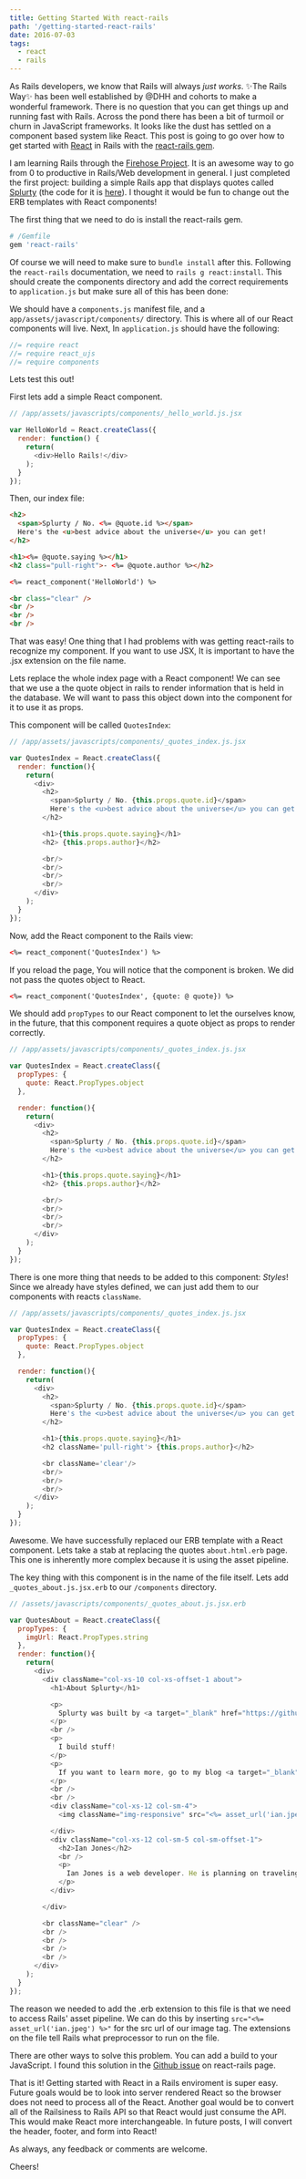 ```yaml
---
title: Getting Started With react-rails
path: '/getting-started-react-rails'
date: 2016-07-03
tags: 
  - react
  - rails
---
```


As Rails developers, we know that Rails will always _just works_. :sparkles:The Rails Way:sparkles: has been
well established by @DHH and cohorts to make a wonderful framework. There is no question
that you can get things up and running fast with Rails. Across the pond there has
been a bit of turmoil or churn in JavaScript frameworks. It looks like the dust has
settled on a component based system like React. This post is going to go over how to get
started with [React](https://facebook.github.io/react/) in Rails with the
[react-rails gem](https://github.com/reactjs/react-rails).

I am learning Rails through the [Firehose Project](https://www.thefirehoseproject.com).
It is an awesome way to go from 0 to productive in Rails/Web development in general. I just
completed the first project: building a simple Rails app that displays quotes called [Splurty](https://splurty-ian-jones.herokuapp.com/)
(the code for it is [here](https://github.com/ijones16/firehose-splurty)). I thought it would
be fun to change out the ERB templates with React components!

The first thing that we need to do is install the react-rails gem.

```ruby
# /Gemfile
gem 'react-rails'
```

Of course we will need to make sure to `bundle install` after this. Following the `react-rails`
documentation, we need to `rails g react:install`. This should create the components directory
and add the correct requirements to `application.js` but make sure all of this has been done:

We should have a `components.js` manifest file, and a `app/assets/javascript/components/` directory.
This is where all of our React components will live. Next, In `application.js` should have the following:

```js
//= require react
//= require react_ujs
//= require components
```

Lets test this out!

First lets add a simple React component.

```js
// /app/assets/javascripts/components/_hello_world.js.jsx

var HelloWorld = React.createClass({
  render: function() {
    return(
      <div>Hello Rails!</div>
    );
  }
});
```

Then, our index file:

```html
<h2>
  <span>Splurty / No. <%= @quote.id %></span>
  Here's the <u>best advice about the universe</u> you can get!
</h2>

<h1><%= @quote.saying %></h1>
<h2 class="pull-right">- <%= @quote.author %></h2>

<%= react_component('HelloWorld') %>

<br class="clear" />
<br />
<br />
<br />
```

That was easy! One thing that I had problems with was getting react-rails to recognize
my component. If you want to use JSX, It is important to have the .jsx extension on the
file name.

Lets replace the whole index page with a React component! We can see that we use a the quote
object in rails to render information that is held in the database. We will want to pass this
object down into the component for it to use it as props.

This component will be called `QuotesIndex`:

```js
// /app/assets/javascripts/components/_quotes_index.js.jsx

var QuotesIndex = React.createClass({
  render: function(){
    return(
      <div>
        <h2>
          <span>Splurty / No. {this.props.quote.id}</span>
          Here's the <u>best advice about the universe</u> you can get!
        </h2>

        <h1>{this.props.quote.saying}</h1>
        <h2> {this.props.author}</h2>

        <br/>
        <br/>
        <br/>
        <br/>
      </div>
    );
  }
});
```

Now, add the React component to the Rails view:

```html
<%= react_component('QuotesIndex') %>
```

If you reload the page, You will notice that the component is broken. We did not pass
the quotes object to React.

```html
<%= react_component('QuotesIndex', {quote: @ quote}) %>
```

We should add `propTypes` to our React component to let the ourselves know, in the future, that
this component requires a quote object as props to render correctly.

```js
// /app/assets/javascripts/components/_quotes_index.js.jsx

var QuotesIndex = React.createClass({
  propTypes: {
    quote: React.PropTypes.object
  },

  render: function(){
    return(
      <div>
        <h2>
          <span>Splurty / No. {this.props.quote.id}</span>
          Here's the <u>best advice about the universe</u> you can get!
        </h2>

        <h1>{this.props.quote.saying}</h1>
        <h2> {this.props.author}</h2>

        <br/>
        <br/>
        <br/>
        <br/>
      </div>
    );
  }
});
```

There is one more thing that needs to be added to this component: *Styles*! Since
we already have styles defined, we can just add them to our components with reacts
`className`.

```js
// /app/assets/javascripts/components/_quotes_index.js.jsx

var QuotesIndex = React.createClass({
  propTypes: {
    quote: React.PropTypes.object
  },

  render: function(){
    return(
      <div>
        <h2>
          <span>Splurty / No. {this.props.quote.id}</span>
          Here's the <u>best advice about the universe</u> you can get!
        </h2>

        <h1>{this.props.quote.saying}</h1>
        <h2 className='pull-right'> {this.props.author}</h2>

        <br className='clear'/>
        <br/>
        <br/>
        <br/>
      </div>
    );
  }
});
```

Awesome. We have successfully replaced our ERB template with a React component. Lets take a stab
at replacing the quotes `about.html.erb` page. This one is inherently more complex because it is
using the asset pipeline.

The key thing with this component is in the name of the file itself. Lets add `_quotes_about.js.jsx.erb`
to our `/components` directory.

```js
// /assets/javascripts/components/_quotes_about.js.jsx.erb

var QuotesAbout = React.createClass({
  propTypes: {
    imgUrl: React.PropTypes.string
  },
  render: function(){
    return(
      <div>
        <div className="col-xs-10 col-xs-offset-1 about">
          <h1>About Splurty</h1>

          <p>
            Splurty was built by <a target="_blank" href="https://github.com/ijones16">Ian</a>
          </p>
          <br />
          <p>
            I build stuff!
          </p>
          <p>
            If you want to learn more, go to my blog <a target="_blank" href="http://iantjones.com">iantjones.com</a>
          </p>
          <br />
          <br />
          <div className="col-xs-12 col-sm-4">
            <img className="img-responsive" src="<%= asset_url('ian.jpeg') %>" alt="ian.png"/>

          </div>
          <div className="col-xs-12 col-sm-5 col-sm-offset-1">
            <h2>Ian Jones</h2>
            <br />
            <p>
              Ian Jones is a web developer. He is planning on traveling the world this year.
            </p>
          </div>

        </div>

        <br className="clear" />
        <br />
        <br />
        <br />
        <br />
      </div>
    );
  }
});

```

The reason we needed to add the .erb extension to this file is that we need to access
Rails' asset pipeline. We can do this by inserting `src="<%= asset_url('ian.jpeg') %>"`
for the src url of our image tag. The extensions on the file tell Rails what preprocessor
to run on the file.

There are other ways to solve this problem. You can add a build to your JavaScript. I found
this solution in the [Github issue](https://github.com/reactjs/react-rails/issues/211) on react-rails page.


That is it! Getting started with React in a Rails enviroment is super easy. Future goals would
be to look into server rendered React so the browser does not need to process all of the React.
Another goal would be to convert all of the Railsiness to Rails API so that React would just consume
the API. This would make React more interchangeable. In future posts, I will convert the header, footer,
and form into React!

As always, any feedback or comments are welcome.

Cheers!
